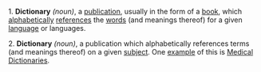 1. '''Dictionary''' ''(noun)'', a [[publication]], usually in the form of a [[book]], which [[alphabetical|alphabetically]] [[reference|references]] the [[word|words]] (and meanings thereof) for a given [[language]] or languages.

2. '''Dictionary''' ''(noun)'', a publication which alphabetically references terms (and meanings thereof) on a given [[subject]]. One [[example]] of this is [[Medical dictionary|Medical Dictionaries]].